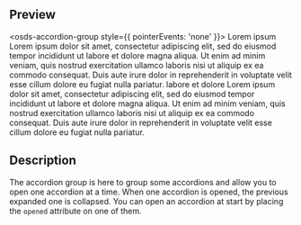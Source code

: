 ## Preview

<osds-accordion-group style={{ pointerEvents: 'none' }}>
  <osds-accordion opened>
    <span slot='summary'>Lorem ipsum</span>
    Lorem ipsum dolor sit amet, consectetur adipiscing elit, sed do eiusmod tempor incididunt ut labore et dolore magna aliqua. Ut enim ad minim veniam, quis nostrud exercitation ullamco laboris nisi ut aliquip ex ea commodo consequat. Duis aute irure dolor in reprehenderit in voluptate velit esse cillum dolore eu fugiat nulla pariatur.
  </osds-accordion>
  <osds-accordion>
    <span slot='summary'>labore et dolore</span>
    Lorem ipsum dolor sit amet, consectetur adipiscing elit, sed do eiusmod tempor incididunt ut labore et dolore magna aliqua. Ut enim ad minim veniam, quis nostrud exercitation ullamco laboris nisi ut aliquip ex ea commodo consequat. Duis aute irure dolor in reprehenderit in voluptate velit esse cillum dolore eu fugiat nulla pariatur.
  </osds-accordion>
</osds-accordion-group>

## Description

The accordion group is here to group some accordions and allow you to open one accordion at a time.
When one accordion is opened, the previous expanded one is collapsed.
You can open an accordion at start by placing the `opened` attribute on one of them.

